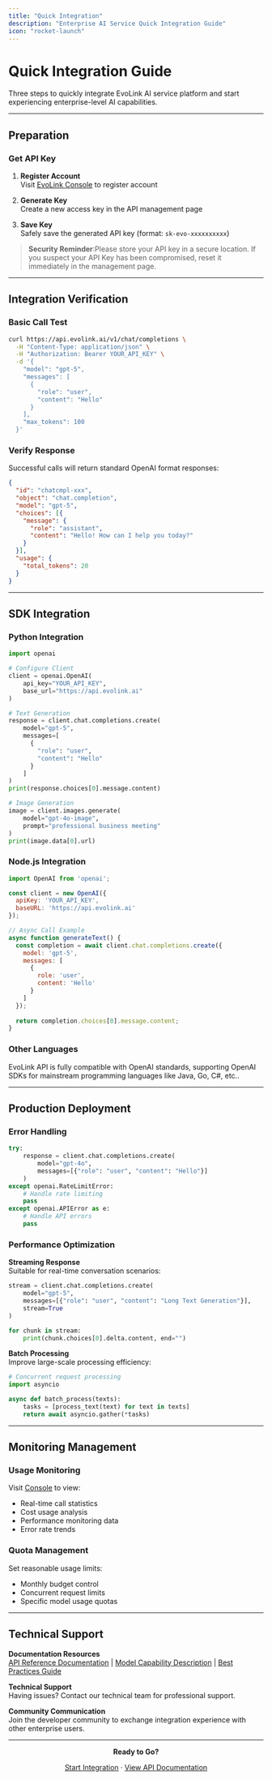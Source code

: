 ```yaml
---
title: "Quick Integration"
description: "Enterprise AI Service Quick Integration Guide"
icon: "rocket-launch"
---
```


# Quick Integration Guide

Three steps to quickly integrate EvoLink AI service platform and start experiencing enterprise-level AI capabilities.

---

## Preparation

### Get API Key

1. **Register Account**\
   Visit [EvoLink Console](https://evolink.ai/dashboard) to register account

2. **Generate Key**\
   Create a new access key in the API management page

3. **Save Key**\
   Safely save the generated API key (format: `sk-evo-xxxxxxxxxx`)

> **Security Reminder**:Please store your API key in a secure location. If you suspect your API Key has been compromised, reset it immediately in the management page.

---

## Integration Verification

### Basic Call Test

```bash
curl https://api.evolink.ai/v1/chat/completions \
  -H "Content-Type: application/json" \
  -H "Authorization: Bearer YOUR_API_KEY" \
  -d '{
    "model": "gpt-5",
    "messages": [
      {
        "role": "user", 
        "content": "Hello"
      }
    ],
    "max_tokens": 100
  }'
```

### Verify Response

Successful calls will return standard OpenAI format responses:

```json
{
  "id": "chatcmpl-xxx",
  "object": "chat.completion",
  "model": "gpt-5",
  "choices": [{
    "message": {
      "role": "assistant", 
      "content": "Hello! How can I help you today?"
    }
  }],
  "usage": {
    "total_tokens": 20
  }
}
```

---

## SDK Integration

### Python Integration

```python
import openai

# Configure Client
client = openai.OpenAI(
    api_key="YOUR_API_KEY",
    base_url="https://api.evolink.ai"
)

# Text Generation
response = client.chat.completions.create(
    model="gpt-5",
    messages=[
      {
        "role": "user", 
        "content": "Hello"
      }
    ]
)
print(response.choices[0].message.content)

# Image Generation
image = client.images.generate(
    model="gpt-4o-image",
    prompt="professional business meeting"
)
print(image.data[0].url)
```

### Node.js Integration

```javascript
import OpenAI from 'openai';

const client = new OpenAI({
  apiKey: 'YOUR_API_KEY',
  baseURL: 'https://api.evolink.ai'
});

// Async Call Example
async function generateText() {
  const completion = await client.chat.completions.create({
    model: 'gpt-5',
    messages: [
      { 
        role: 'user', 
        content: 'Hello' 
      }
    ]
  });
  
  return completion.choices[0].message.content;
}
```

### Other Languages

EvoLink API is fully compatible with OpenAI standards, supporting OpenAI SDKs for mainstream programming languages like Java, Go, C#, etc..

---

## Production Deployment

### Error Handling

```python
try:
    response = client.chat.completions.create(
        model="gpt-4o",
        messages=[{"role": "user", "content": "Hello"}]
    )
except openai.RateLimitError:
    # Handle rate limiting
    pass
except openai.APIError as e:
    # Handle API errors
    pass
```

### Performance Optimization

**Streaming Response**\
Suitable for real-time conversation scenarios:

```python
stream = client.chat.completions.create(
    model="gpt-5",
    messages=[{"role": "user", "content": "Long Text Generation"}],
    stream=True
)

for chunk in stream:
    print(chunk.choices[0].delta.content, end="")
```

**Batch Processing**\
Improve large-scale processing efficiency:

```python
# Concurrent request processing
import asyncio

async def batch_process(texts):
    tasks = [process_text(text) for text in texts]
    return await asyncio.gather(*tasks)
```

---

## Monitoring Management

### Usage Monitoring

Visit [Console](https://evolink.ai/dashboard) to view:

- Real-time call statistics
- Cost usage analysis  
- Performance monitoring data
- Error rate trends

### Quota Management

Set reasonable usage limits:

- Monthly budget control
- Concurrent request limits
- Specific model usage quotas

---

## Technical Support

**Documentation Resources**\
[API Reference Documentation](en/api-manual) | [Model Capability Description](#) | [Best Practices Guide](#)

**Technical Support**\
Having issues? Contact our technical team for professional support.

**Community Communication**\
Join the developer community to exchange integration experience with other enterprise users.

---

<div align="center">

**Ready to Go?**

[Start Integration](https://evolink.ai/dashboard) · [View API Documentation](en/api-manual/text-series/chat)

</div>